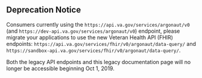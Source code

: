 ## Deprecation Notice

Consumers currently using the `https://api.va.gov/services/argonaut/v0` (and `https://dev-api.va.gov/services/argonaut/v0`) endpoint, please migrate your applications to use the new Veteran Health API (FHIR) endpoints: `https://api.va.gov/services/fhir/v0/argonaut/data-query/` and `https://sandbox-api.va.gov/services/fhir/v0/argonaut/data-query/`.

Both the legacy API endpoints and this legacy documentation page will no longer be accessible beginning Oct 1, 2019.
